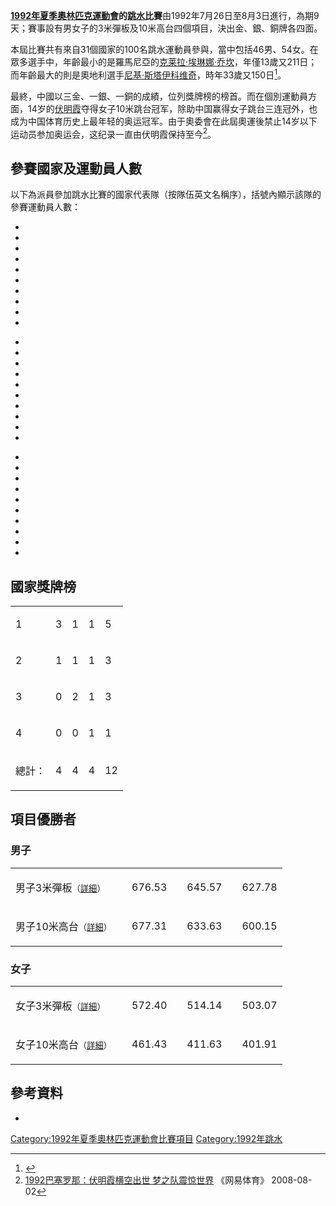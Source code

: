 {{noteTA|G1=Aquatics}}
'''[[1992年夏季奧林匹克運動會|1992年夏季奧林匹克運動會]]的[[跳水|跳水]]比賽'''由1992年7月26日至8月3日進行，為期9天；賽事設有男女子的3米彈板及10米高台四個項目，決出金、銀、銅牌各四面。

本屆比賽共有來自31個國家的100名跳水運動員參與，當中包括46男、54女。在眾多選手中，年齡最小的是羅馬尼亞的[[Clara_Elena_Ciocan|克莱拉·埃琳娜·乔坎]]，年僅13歲又211日；而年齡最大的則是奧地利選手[[Niki_Stajkovic|尼基·斯塔伊科维奇]]，時年33歲又150日<ref name="spref">{{cite web|title=Diving at the 1992 Barcelona Summer Games|url=http://www.sports-reference.com/olympics/summer/1992/DIV/|publisher=sports-reference.com|access-date=2013-07-04|archive-url=https://web.archive.org/web/20090803214530/http://www.sports-reference.com/olympics/summer/1992/DIV/|archive-date=2009-08-03|dead-url=yes}}{{en}}</ref>。

最終，中國以三金、一銀、一銅的成績，位列獎牌榜的榜首。而在個別運動員方面，14岁的[[伏明霞|伏明霞]]夺得女子10米跳台冠军，除助中国赢得女子跳台三连冠外，也成为中国体育历史上最年轻的奥运冠军。由于奧委會在此屆奧運後禁止14岁以下运动员参加奥运会，这纪录一直由伏明霞保持至今<ref>[http://2008.163.com/08/0802/08/4IB2T39R00742R0O.html 1992巴塞罗那：伏明霞横空出世 梦之队震惊世界] {{Wayback|url=http://2008.163.com/08/0802/08/4IB2T39R00742R0O.html |date=20110209054101 }}《网易体育》 2008-08-02</ref>。

== 參賽國家及運動員人數 ==
以下為派員參加跳水比賽的國家代表隊（按隊伍英文名稱序），括號內顯示該隊的參賽運動員人數：
{{col-begin}}
{{col-3}}
*{{flagIOC|ARG|1992年夏季|2}}
*{{flagIOC|AUS|1992年夏季|7}}
*{{flagIOC|AUT|1992年夏季|2}}
*{{flagIOC|BEL|1992年夏季|1}}
*{{flagIOC|BRA|1992年夏季|1}}
*{{flagIOC|BUL|1992年夏季|1}}
*{{flagIOC|CAN|1992年夏季|8}}
*{{flagIOC|CHN|1992年夏季|8}}
*{{flagIOC|FRA|1992年夏季|2}}
*{{flagIOC|GER|1992年夏季|6}}
{{col-3}}
*{{flagIOC|GBR|1992年夏季|4}}
*{{flagIOC|GRE|1992年夏季|1}}
*{{flagIOC|HUN|1992年夏季|3}}
*{{flagIOC|ITA|1992年夏季|3}}
*{{flagIOC|JPN|1992年夏季|3}}
*{{flagIOC|MEX|1992年夏季|8}}
*{{flagIOC|NED|1992年夏季|2}}
*{{flagIOC|NZL|1992年夏季|1}}
*{{flagIOC|PRK|1992年夏季|4}}
*{{flagIOC|NOR|1992年夏季|1}}
{{col-3}}
*{{flagIOC|POL|1992年夏季|1}}
*{{flagIOC|ROU|1992年夏季|4}}
*{{flagIOC|RSA|1992年夏季|1}}
*{{flagIOC|ESP|1992年夏季|3}}
*{{flagIOC|SWE|1992年夏季|1}}
*{{flagIOC|SUI|1992年夏季|2}}
*{{flagIOC|EUN|1992年夏季|7}}
*{{flagIOC|USA|1992年夏季|7}}
*{{flagIOC|VEN|1992年夏季|1}}
*{{flagIOC|ZIM|1992年夏季|2}}
{{col-end}}

== 國家獎牌榜 ==
{| {{RankedMedalTable|class=wikitable sortable}}
|-
| 1 ||align=left| {{flagIOCteam|CHN|1992年夏季}} || 3 || 1 || 1 || 5
|-
| 2 ||align=left| {{flagIOCteam|USA|1992年夏季}} || 1 || 1 || 1 || 3
|-
| 3 ||align=left| {{flagIOCteam|EUN|1992年夏季}} || 0 || 2 || 1 || 3
|-
| 4 ||align=left| {{flagIOCteam|GER|1992年夏季}} || 0 || 0 || 1 || 1
|- class="sortbottom"
!colspan=2| 總計： || 4 || 4 || 4 || 12
|}

== 項目優勝者 ==
=== 男子 ===
{| {{MedalistTable|type=項目|columns=2|labelwidth=180px|style=font-size:small;}}
|-
|男子3米彈板<small>（[[1992年夏季奧林匹克運動會跳水男子3米彈板比賽|詳細]]）</small>
|{{flagIOCathlete|[[马克·伦齐|马克·伦齐]]|USA|1992年夏季}}||676.53
|{{flagIOCathlete|[[谭良德|谭良德]]|CHN|1992年夏季}}||645.57
|{{flagIOCathlete|[[德米特里·萨乌丁|德米特里·萨乌丁]]|EUN|1992年夏季}}||627.78
|-
|男子10米高台<small>（[[1992年夏季奧林匹克運動會跳水男子10米高臺比賽|詳細]]）</small>
|{{flagIOCathlete|[[孙淑伟|孙淑伟]]|CHN|1992年夏季}}||677.31
|{{flagIOCathlete|[[斯科特·多尼|斯科特·多尼]]|USA|1992年夏季}}||633.63
|{{flagIOCathlete|[[熊倪|熊倪]]|CHN|1992年夏季}}||600.15
|}

=== 女子 ===
{| {{MedalistTable|type=項目|columns=2|labelwidth=180px|style=font-size:small;}}
|-
|女子3米彈板<small>（[[1992年夏季奧林匹克運動會跳水女子3米彈板比賽|詳細]]）</small>
|{{flagIOCathlete|[[高敏|高敏]]|CHN|1992年夏季}}||572.40
|{{flagIOCathlete|[[Irina_Lashko|艾丽娜·拉什科]]|EUN|1992年夏季}}||514.14
|{{flagIOCathlete|[[布丽塔·巴尔杜斯|布丽塔·巴尔杜斯]]|GER|1992年夏季}}||503.07
|-
|女子10米高台<small>（[[1992年夏季奧林匹克運動會跳水女子10米高臺比賽|詳細]]）</small>
|{{flagIOCathlete|[[伏明霞|伏明霞]]|CHN|1992年夏季}}||461.43
|{{flagIOCathlete|[[Yelena_Miroshina|叶连娜·米罗申娜]]|EUN|1992年夏季}}||411.63
|{{flagIOCathlete|[[玛丽·埃伦·克拉克|玛丽·埃伦·克拉克]]|USA|1992年夏季}}||401.91
|}

== 參考資料 ==
{{Reflist}}
*{{PDFlink|[http://www.la84foundation.org/6oic/OfficialReports/1992/1992v3.pdf 1992年夏季奧林匹克運動會官方紀錄]}}{{en}}

{{1992年夏季奥林匹克运动会比赛项目}}
{{奥林匹克运动会跳水比赛}}

[[Category:1992年夏季奧林匹克運動會比賽項目|Category:1992年夏季奧林匹克運動會比賽項目]]
[[Category:1992年跳水|Category:1992年跳水]]